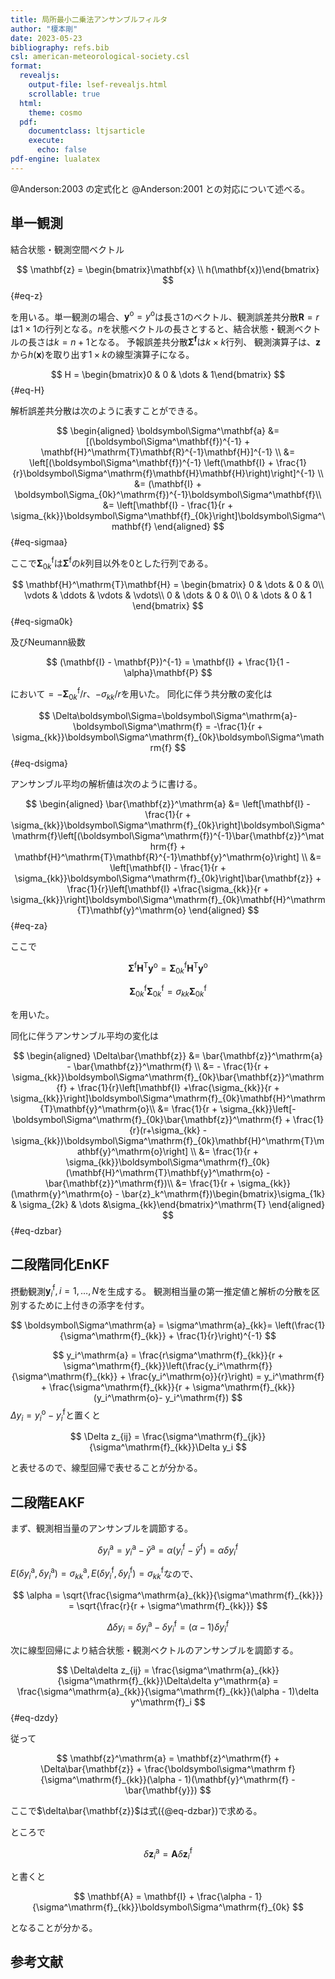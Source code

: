 ```yaml
---
title: 局所最小二乗法アンサンブルフィルタ
author: "榎本剛"
date: 2023-05-23
bibliography: refs.bib
csl: american-meteorological-society.csl
format:
  revealjs:
    output-file: lsef-revealjs.html
    scrollable: true
  html:
    theme: cosmo
  pdf:
    documentclass: ltjsarticle
    execute:
      echo: false
pdf-engine: lualatex
---
```


@Anderson:2003 の定式化と @Anderson:2001 との対応について述べる。

## 単一観測

結合状態・観測空間ベクトル

$$
\mathbf{z} = \begin{bmatrix}\mathbf{x} \\ h(\mathbf{x})\end{bmatrix}
$$ {#eq-z}

を用いる。単一観測の場合、$\mathbf{y}^\mathrm{o}= y^\mathrm{o}$は長さ1のベクトル、観測誤差共分散$\mathbf{R}=r$は$1\times 1$の行列となる。$n$を状態ベクトルの長さとすると、結合状態・観測ベクトルの長さは$k= n + 1$となる。
予報誤差共分散$\boldsymbol\Sigma^\mathbf{f}$は$k\times k$行列、
観測演算子は、$\mathbf{z}$から$h(\mathbf{x})$を取り出す$1\times k$の線型演算子になる。

$$
H = \begin{bmatrix}0 & 0 & \dots & 1\end{bmatrix}
$$ {#eq-H}

解析誤差共分散は次のように表すことができる。

$$
\begin{aligned}
  \boldsymbol\Sigma^\mathbf{a} &= [(\boldsymbol\Sigma^\mathbf{f})^{-1} + \mathbf{H}^\mathrm{T}\mathbf{R}^{-1}\mathbf{H}]^{-1} \\
  &= \left[(\boldsymbol\Sigma^\mathbf{f})^{-1} \left(\mathbf{I} + \frac{1}{r}\boldsymbol\Sigma^\mathrm{f}\mathbf{H}\mathbf{H}\right)\right]^{-1} \\
  &= (\mathbf{I} + \boldsymbol\Sigma_{0k}^\mathrm{f})^{-1}\boldsymbol\Sigma^\mathbf{f}\\
  &= \left[\mathbf{I} - \frac{1}{r + \sigma_{kk}}\boldsymbol\Sigma^\mathbf{f}_{0k}\right]\boldsymbol\Sigma^\mathbf{f}
\end{aligned}
$$ {#eq-sigmaa}

ここで$\boldsymbol\Sigma^\mathrm{f}_{0k}$は$\boldsymbol\Sigma^\mathrm{f}$の$k$列目以外を0とした行列である。

$$
\mathbf{H}^\mathrm{T}\mathbf{H} = \begin{bmatrix}
0 & \dots & 0 & 0\\
\vdots & \ddots & \vdots & \vdots\\
0 & \dots & 0 & 0\\
0 & \dots & 0 & 1
\end{bmatrix}
$$ {#eq-sigma0k}

及びNeumann級数

$$
(\mathbf{I} - \mathbf{P})^{-1} = \mathbf{I} + \frac{1}{1 - \alpha}\mathbf{P}
$$

において$\mathbf{} = -\boldsymbol\Sigma^\mathrm{f}_{0k}/r$、$-\sigma_{kk}/r$を用いた。
同化に伴う共分散の変化は

$$
\Delta\boldsymbol\Sigma=\boldsymbol\Sigma^\mathrm{a}-\boldsymbol\Sigma^\mathrm{f} = -\frac{1}{r + \sigma_{kk}}\boldsymbol\Sigma^\mathrm{f}_{0k}\boldsymbol\Sigma^\mathrm{f}
$$ {#eq-dsigma}



アンサンブル平均の解析値は次のように書ける。

$$
\begin{aligned}
\bar{\mathbf{z}}^\mathrm{a} &= \left[\mathbf{I} - \frac{1}{r + \sigma_{kk}}\boldsymbol\Sigma^\mathrm{f}_{0k}\right]\boldsymbol\Sigma^\mathrm{f}\left[(\boldsymbol\Sigma^\mathrm{f})^{-1}\bar{\mathbf{z}}^\mathrm{f} + \mathbf{H}^\mathrm{T}\mathbf{R}^{-1}\mathbf{y}^\mathrm{o}\right] \\
&= \left[\mathbf{I} - \frac{1}{r + \sigma_{kk}}\boldsymbol\Sigma^\mathrm{f}_{0k}\right]\bar{\mathbf{z}} + \frac{1}{r}\left[\mathbf{I} +\frac{\sigma_{kk}}{r + \sigma_{kk}}\right]\boldsymbol\Sigma^\mathrm{f}_{0k}\mathbf{H}^\mathrm{T}\mathbf{y}^\mathrm{o}
\end{aligned}
$$ {#eq-za}

ここで

$$
\boldsymbol\Sigma^\mathrm{f}\mathbf{H}^\mathrm{T}\mathbf{y}^\mathrm{o} = \boldsymbol\Sigma^\mathrm{f}_{0k}\mathbf{H}^\mathrm{T}\mathbf{y}^\mathrm{o}
$$

$$
\boldsymbol\Sigma^\mathrm{f}_{0k}\boldsymbol\Sigma^\mathrm{f}_{0k} = \sigma_{kk}\boldsymbol\Sigma^\mathrm{f}_{0k}
$$

を用いた。


同化に伴うアンサンブル平均の変化は

$$
\begin{aligned}
\Delta\bar{\mathbf{z}} &= \bar{\mathbf{z}}^\mathrm{a} - \bar{\mathbf{z}}^\mathrm{f} \\
&=  - \frac{1}{r + \sigma_{kk}}\boldsymbol\Sigma^\mathrm{f}_{0k}\bar{\mathbf{z}}^\mathrm{f} + \frac{1}{r}\left[\mathbf{I} +\frac{\sigma_{kk}}{r + \sigma_{kk}}\right]\boldsymbol\Sigma^\mathrm{f}_{0k}\mathbf{H}^\mathrm{T}\mathbf{y}^\mathrm{o}\\
&= \frac{1}{r + \sigma_{kk}}\left[-\boldsymbol\Sigma^\mathrm{f}_{0k}\bar{\mathbf{z}}^\mathrm{f} + \frac{1}{r}(r+\sigma_{kk} -\sigma_{kk})\boldsymbol\Sigma^\mathrm{f}_{0k}\mathbf{H}^\mathrm{T}\mathbf{y}^\mathrm{o}\right] \\
&= \frac{1}{r + \sigma_{kk}}\boldsymbol\Sigma^\mathrm{f}_{0k}(\mathbf{H}^\mathrm{T}\mathbf{y}^\mathrm{o} - \bar{\mathbf{z}}^\mathrm{f})\\
&= \frac{1}{r + \sigma_{kk}}(\mathrm{y}^\mathrm{o} - \bar{z}_k^\mathrm{f})\begin{bmatrix}\sigma_{1k} & \sigma_{2k} & \dots &\sigma_{kk}\end{bmatrix}^\mathrm{T}
\end{aligned}
$$ {#eq-dzbar}



## 二段階同化EnKF

摂動観測$\mathbf{y}_i^\mathrm{f},\,i=1,\dots,N$を生成する。
観測相当量の第一推定値と解析の分散を区別するために上付きの添字を付す。

$$
\boldsymbol\Sigma^\mathrm{a} = \sigma^\mathrm{a}_{kk}= \left(\frac{1}{\sigma^\mathrm{f}_{kk}} + \frac{1}{r}\right)^{-1}
$$

$$
y_i^\mathrm{a} = \frac{r\sigma^\mathrm{f}_{kk}}{r + \sigma^\mathrm{f}_{kk}}\left(\frac{y_i^\mathrm{f}}{\sigma^\mathrm{f}_{kk}} + \frac{y_i^\mathrm{o}}{r}\right) = y_i^\mathrm{f} + \frac{\sigma^\mathrm{f}_{kk}}{r + \sigma^\mathrm{f}_{kk}}(y_i^\mathrm{o}- y_i^\mathrm{f})
$$$\Delta y_i = y_i^\mathrm{o}- y_i^\mathrm{f}$と置くと

$$
\Delta z_{ij} = \frac{\sigma^\mathrm{f}_{jk}}{\sigma^\mathrm{f}_{kk}}\Delta y_i
$$

と表せるので、線型回帰で表せることが分かる。


## 二段階EAKF

まず、観測相当量のアンサンブルを調節する。

$$
\delta y^\mathrm{a}_i= y_i^\mathrm{a} - \bar{y}^\mathrm{a} = \alpha(y_i^\mathrm{f} - \bar{y}^\mathrm{f}) = \alpha\delta y^\mathrm{f}_i
$$

$E(\delta y^\mathrm{a}_i, \delta y^\mathrm{a}_i) = \sigma^\mathrm{a}_{kk},\,E(\delta y^\mathrm{f}_i, \delta y^\mathrm{f}_i) = \sigma^\mathrm{f}_{kk}$なので、

$$
\alpha = \sqrt{\frac{\sigma^\mathrm{a}_{kk}}{\sigma^\mathrm{f}_{kk}}} = \sqrt{\frac{r}{r + \sigma^\mathrm{f}_{kk}}}
$$

$$
\Delta\delta y_i = \delta y^\mathrm{a}_i - \delta y^\mathrm{f}_i = (\alpha - 1) \delta y^\mathrm{f}_i
$$

次に線型回帰により結合状態・観測ベクトルのアンサンブルを調節する。

$$
\Delta\delta z_{ij} = \frac{\sigma^\mathrm{a}_{kk}}{\sigma^\mathrm{f}_{kk}}\Delta\delta y^\mathrm{a} = \frac{\sigma^\mathrm{a}_{kk}}{\sigma^\mathrm{f}_{kk}}(\alpha - 1)\delta y^\mathrm{f}_i
$$ {#eq-dzdy}

従って

$$
\mathbf{z}^\mathrm{a} = \mathbf{z}^\mathrm{f} + \Delta\bar{\mathbf{z}} + \frac{\boldsymbol\sigma^\mathrm
f}{\sigma^\mathrm{f}_{kk}}(\alpha - 1)(\mathbf{y}^\mathrm{f} - \bar{\mathbf{y}})
$$

ここで$\delta\bar{\mathbf{z}}$は式({@eq-dzbar})で求める。

ところで

$$
\delta \mathbf{z}^\mathrm{a}_{i} = \mathbf{A}\delta \mathbf{z}^\mathrm{f}_{i}
$$

と書くと

$$
\mathbf{A} = \mathbf{I} + \frac{\alpha - 1}{\sigma^\mathrm{f}_{kk}}\boldsymbol\Sigma^\mathrm{f}_{0k}
$$

となることが分かる。


## 参考文献

::: {#refs}
:::